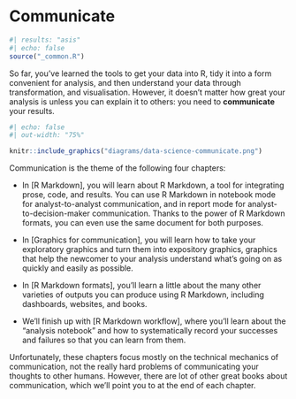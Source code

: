 # Communicate {#sec-communicate-intro .unnumbered}

```r
#| results: "asis"
#| echo: false
source("_common.R")
```

So far, you've learned the tools to get your data into R, tidy it into a form convenient for analysis, and then understand your data through transformation, and visualisation.
However, it doesn't matter how great your analysis is unless you can explain it to others: you need to **communicate** your results.

```r
#| echo: false
#| out-width: "75%"

knitr::include_graphics("diagrams/data-science-communicate.png")
```

Communication is the theme of the following four chapters:

-   In \[R Markdown\], you will learn about R Markdown, a tool for integrating prose, code, and results.
    You can use R Markdown in notebook mode for analyst-to-analyst communication, and in report mode for analyst-to-decision-maker communication.
    Thanks to the power of R Markdown formats, you can even use the same document for both purposes.

-   In \[Graphics for communication\], you will learn how to take your exploratory graphics and turn them into expository graphics, graphics that help the newcomer to your analysis understand what's going on as quickly and easily as possible.

-   In \[R Markdown formats\], you'll learn a little about the many other varieties of outputs you can produce using R Markdown, including dashboards, websites, and books.

-   We'll finish up with \[R Markdown workflow\], where you'll learn about the "analysis notebook" and how to systematically record your successes and failures so that you can learn from them.

Unfortunately, these chapters focus mostly on the technical mechanics of communication, not the really hard problems of communicating your thoughts to other humans.
However, there are lot of other great books about communication, which we'll point you to at the end of each chapter.
